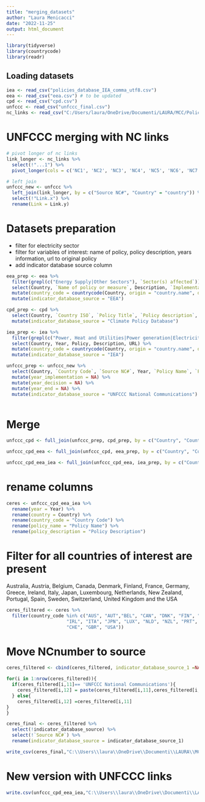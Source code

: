 ```yaml
---
title: "merging_datasets"
author: "Laura Menicacci"
date: "2022-11-25"
output: html_document
---
```


```r
library(tidyverse)
library(countrycode)
library(readr)
```

## Loading datasets

```r
iea <- read_csv("policies_database_IEA_comma_utf8.csv")
eea <- read_csv("eea.csv") # to be updated
cpd <- read_csv("cpd.csv")
unfccc <- read_csv("unfccc_final.csv")
nc_links <- read_csv("C:/Users/laura/OneDrive/Documenti/LAURA/MCC/Policy databases/nc_links.csv")
```

# UNFCCC merging with NC links
```r
# pivot longer of nc links 
link_longer <- nc_links %>% 
  select(!"...1") %>% 
  pivot_longer(cols = c('NC1', 'NC2', 'NC3', 'NC4', 'NC5', 'NC6', 'NC7'), names_to = ('Source NC#'), values_to = ('Link'))

# left join
unfccc_new <- unfccc %>% 
  left_join(link_longer, by = c("Source NC#", "Country" = "country")) %>% 
  select(!"Link.x") %>% 
  rename(Link = Link.y)
```


# Datasets preparation

- filter for electricity sector
- filter for variables of interest: name of policy, policy description, years information, url to original policy
- add indicator database source column
```r
eea_prep <- eea %>% 
  filter(grepl(c("Energy Supply|Other Sectors"), `Sector(s) affected`)) %>% 
  select(Country, `Name of policy or measure`, Description, `Implementation period start`, `Implementation period finish`, `URL to main reference`) %>% 
  mutate(country_code = countrycode(Country, origin = "country.name", destination = "iso3c")) %>% 
  mutate(indicator_database_source = "EEA")

cpd_prep <- cpd %>% 
  select(Country, `Country ISO`, `Policy Title`, `Policy description`, `Date of decision`, `Start date of implementation`, `End date of implementation`,  `Source or references`) %>% 
  mutate(indicator_database_source = "Climate Policy Database")

iea_prep <- iea %>% 
  filter(grepl(c("Power, Heat and Utilities|Power generation|Electricity and heat generation|Combined heat and power"), Sectors)) %>% 
  select(Country, Year, Policy, Description, URL) %>% 
  mutate(country_code = countrycode(Country, origin = "country.name", destination = "iso3c")) %>%
  mutate(indicator_database_source = "IEA")

unfccc_prep <- unfccc_new %>% 
  select(Country, `Country Code`, `Source NC#`, Year, `Policy Name`, `Policy Description`, Link) %>% 
  mutate(year_implementation = NA) %>% 
  mutate(year_decision = NA) %>% 
  mutate(year_end = NA) %>% 
  mutate(indicator_database_source = "UNFCCC National Communications")
  
```

# Merge 
```r

unfccc_cpd <- full_join(unfccc_prep, cpd_prep, by = c("Country", "Country Code" = "Country ISO", "Policy Name" = "Policy Title", "Policy Description" = "Policy description", "year_implementation" = "Start date of implementation", "year_decision" = "Date of decision","year_end" = "End date of implementation",  "Link" = "Source or references", "indicator_database_source" ))

unfccc_cpd_eea <- full_join(unfccc_cpd, eea_prep, by = c("Country", "Country Code" = "country_code", "Policy Name" = "Name of policy or measure", "Policy Description" = "Description", "year_implementation" = "Implementation period start", "year_end" = "Implementation period finish",  "Link" = "URL to main reference", "indicator_database_source"))

unfccc_cpd_eea_iea <- full_join(unfccc_cpd_eea, iea_prep, by = c("Country", "Country Code" = "country_code", "Policy Name" = "Policy", "Policy Description" = "Description", "year_implementation" = "Year", "Link" = "URL", "indicator_database_source"))

```


# rename columns 
```r
ceres <- unfccc_cpd_eea_iea %>% 
  rename(year = Year) %>% 
  rename(country = Country) %>% 
  rename(country_code = "Country Code") %>% 
  rename(policy_name = "Policy Name") %>% 
  rename(policy_description = "Policy Description")
```


# Filter for all countries of interest are present

Australia, Austria, Belgium, Canada, Denmark, Finland, France, Germany, Greece, Ireland, Italy, Japan, Luxembourg, Netherlands, New Zealand, Portugal, Spain, Sweden, Switzerland, United Kingdom and the USA
```r
ceres_filtered <- ceres %>%
  filter(country_code %in% c("AUS", "AUT","BEL", "CAN", "DNK", "FIN", "FRA", "DEU", "GRC",
                      "IRL", "ITA", "JPN", "LUX", "NLD", "NZL", "PRT", "ESP", "SWE",
                      "CHE", "GBR", "USA"))
```


# Move NCnumber to source
```r
ceres_filtered <- cbind(ceres_filtered, indicator_database_source_1 =NA)

for(i in 1:nrow(ceres_filtered)){
  if(ceres_filtered[i,11]== 'UNFCCC National Communications'){
    ceres_filtered[i,12] = paste(ceres_filtered[i,11],ceres_filtered[i,3],sep = ' ')
  } else{
    ceres_filtered[i,12] =ceres_filtered[i,11]
}
}

ceres_final <- ceres_filtered %>% 
  select(!indicator_database_source) %>% 
  select(!`Source NC#`) %>% 
  rename(indicator_database_source = indicator_database_source_1)

```


```r
write_csv(ceres_final,"C:\\Users\\laura\\OneDrive\\Documenti\\LAURA\\MCC\\Policy databases\\ceres_secondversion.csv")
```

# New version with UNFCCC links
```r
write.csv(unfccc_cpd_eea_iea,"C:\\Users\\laura\\OneDrive\\Documenti\\LAURA\\MCC\\futurelab_ceres\\Policy databases\\ceres_thirdversion.csv")
```

